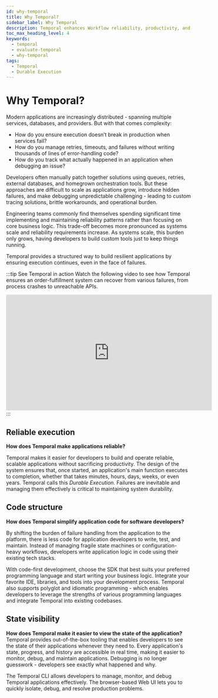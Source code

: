 ```yaml
---
id: why-temporal
title: Why Temporal?
sidebar_label: Why Temporal
description: Temporal enhances Workflow reliability, productivity, and state visibility for developers by offering Durable Execution, simplified code structures, and robust monitoring tools.
toc_max_heading_level: 4
keywords:
  - temporal
  - evaluate-temporal
  - why-temporal
tags:
  - Temporal
  - Durable Execution
---
```


# Why Temporal?
Modern applications are increasingly distributed - spanning multiple services, databases, and providers. 
But with that comes complexity:
- How do you ensure execution doesn’t break in production when services fail?
- How do you manage retries, timeouts, and failures without writing thousands of lines of error-handling code?
- How do you track what actually happened in an application when debugging an issue?

Developers often manually patch together solutions using queues, retries, external databases, and homegrown orchestration tools. 
But these approaches are difficult to scale as applications grow, introduce hidden failures, and make debugging unpredictable challenging - leading to custom tracing solutions, brittle workarounds, and operational burden.

Engineering teams commonly find themselves spending significant time implementing and maintaining reliability patterns rather than focusing on core business logic. 
This trade-off becomes more pronounced as systems scale and reliability requirements increase. 
As systems scale, this burden only grows, having developers to build custom tools just to keep things running.

Temporal provides a structured way to build resilient applications by ensuring execution continues, even in the face of failures.

:::tip See Temporal in action
Watch the following video to see how Temporal ensures an order-fulfillment system can recover from various failures, from process crashes to unreachable APIs.

<div style={{ display: 'flex', justifyContent: 'center' }}>
    <iframe width="560" height="315"
        src="https://www.youtube.com/embed/dNVmRfWsNkM?si=cfwAJgr2zaoro97P"
        title="YouTube video player"
        frameborder="0"
        allow="accelerometer; autoplay; clipboard-write; encrypted-media; gyroscope; picture-in-picture; web-share"
        referrerpolicy="strict-origin-when-cross-origin" allowfullscreen></iframe>
</div>
:::


## Reliable execution

**How does Temporal make applications reliable?**

Temporal makes it easier for developers to build and operate reliable, scalable applications without sacrificing productivity.
The design of the system ensures that, once started, an application's main function executes to completion, whether that takes minutes, hours, days, weeks, or even years.
Temporal calls this _Durable Execution._ Failures are inevitable and managing them effectively is critical to maintaining system durability. 

## Code structure

**How does Temporal simplify application code for software developers?**

By shifting the burden of failure handling from the application to the platform, there is less code for application developers to write, test, and maintain.
Instead of managing fragile state machines or configuration-heavy workflows, developers write application logic in code using their existing tech stacks.

With code-first development, choose the SDK that best suits your preferred programming language and start writing your business logic.
Integrate your favorite IDE, libraries, and tools into your development process.
Temporal also supports polyglot and idiomatic programming - which enables developers to leverage the strengths of various programming languages and integrate Temporal into existing codebases.

## State visibility

**How does Temporal make it easier to view the state of the application?**
Temporal provides out-of-the-box tooling that enables developers to see the state of their applications whenever they need to.
Every application's state, progress, and history are accessible in real time, making it easier to monitor, debug, and maintain applications. 
Debugging is no longer guesswork - developers see exactly what happened and why.

The Temporal CLI allows developers to manage, monitor, and debug Temporal applications effectively.
The browser-based Web UI lets you to quickly isolate, debug, and resolve production problems.
